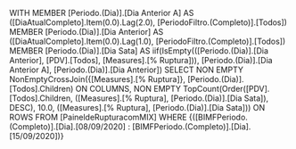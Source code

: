 WITH
MEMBER [Periodo.(Dia)].[Dia Anterior A] AS
    ([DiaAtualCompleto].Item(0.0).Lag(2.0), [PeriodoFiltro.(Completo)].[Todos])
MEMBER [Periodo.(Dia)].[Dia Anterior] AS
    ([DiaAtualCompleto].Item(0.0).Lag(1.0), [PeriodoFiltro.(Completo)].[Todos])
MEMBER [Periodo.(Dia)].[Dia Sata] AS
    iif(IsEmpty(([Periodo.(Dia)].[Dia Anterior], [PDV].[Todos], [Measures].[% Ruptura])), [Periodo.(Dia)].[Dia Anterior A], [Periodo.(Dia)].[Dia Anterior])
SELECT
NON EMPTY NonEmptyCrossJoin({[Measures].[% Ruptura]}, [Periodo.(Dia)].[Todos].Children) ON COLUMNS,
NON EMPTY TopCount(Order([PDV].[Todos].Children, ([Measures].[% Ruptura], [Periodo.(Dia)].[Dia Sata]), DESC), 10.0, ([Measures].[% Ruptura], [Periodo.(Dia)].[Dia Sata])) ON ROWS
FROM [PaineldeRupturacomMIX]
WHERE {([BIMFPeriodo.(Completo)].[Dia].[08/09/2020] : [BIMFPeriodo.(Completo)].[Dia].[15/09/2020])}


